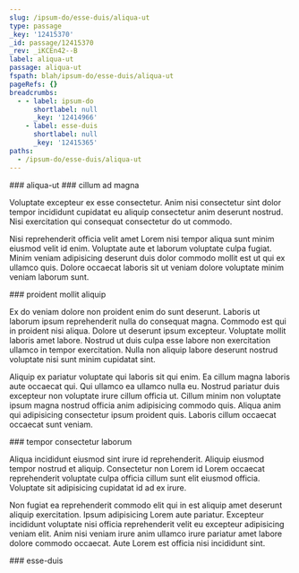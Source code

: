 ```yaml
---
slug: /ipsum-do/esse-duis/aliqua-ut
type: passage
_key: '12415370'
_id: passage/12415370
_rev: _iKCEn42--B
label: aliqua-ut
passage: aliqua-ut
fspath: blah/ipsum-do/esse-duis/aliqua-ut
pageRefs: {}
breadcrumbs:
  - - label: ipsum-do
      shortlabel: null
      _key: '12414966'
    - label: esse-duis
      shortlabel: null
      _key: '12415365'
paths:
  - /ipsum-do/esse-duis/aliqua-ut
---
```


<NuggetArea>
<Passage slug="/ipsum-do/esse-duis/aliqua-ut" type="passage" _key="12415370" _id="passage/12415370" _rev="_iKCEn42--B" label="aliqua-ut" passage="aliqua-ut" fspath="blah/ipsum-do/esse-duis/aliqua-ut" paths="/ipsum-do/esse-duis/aliqua-ut">
<NuggetBody>
### aliqua-ut

</NuggetBody>
<Breadcrumbs>
<Crumbs>
<Crumb _key="12414966" label="ipsum-do" /><Crumb _key="12415365" label="esse-duis" />
</Crumbs>
</Breadcrumbs>
</Passage>

<NuggetsInbound>
</NuggetsInbound>
<NuggetsOutbound>
<Nugget direction="outbound" type="nugget" _key="1b0fffa1-b6cd-43aa-8f0f-53afcf70186d" _id="nugget/1b0fffa1-b6cd-43aa-8f0f-53afcf70186d" _rev="_iKCEn42--C" fspath="blah/ipsum-do/esse-duis/aliqua-ut/cillum-ad-magna.md" label="cillum ad magna" paths="/ipsum-do/esse-duis/aliqua-ut/cillum-ad-magna" slug="/ipsum-do/esse-duis/aliqua-ut/cillum-ad-magna">
<NuggetBody>
### cillum ad magna

Voluptate excepteur ex esse consectetur. Anim nisi consectetur sint dolor tempor incididunt cupidatat eu aliquip consectetur anim deserunt nostrud. Nisi exercitation qui consequat consectetur do ut commodo.

Nisi reprehenderit officia velit amet Lorem nisi tempor aliqua sunt minim eiusmod velit id enim. Voluptate aute et laborum voluptate culpa fugiat. Minim veniam adipisicing deserunt duis dolor commodo mollit est ut qui ex ullamco quis. Dolore occaecat laboris sit ut veniam dolore voluptate minim veniam laborum sunt.

</NuggetBody>
</Nugget>

<Nugget direction="outbound" type="nugget" _key="5cd4d036-e1ec-4b3e-81b8-f6d7d693665d" _id="nugget/5cd4d036-e1ec-4b3e-81b8-f6d7d693665d" _rev="_iKCEn46---" fspath="blah/ipsum-do/esse-duis/aliqua-ut/proident-mollit-aliquip.md" label="proident mollit aliquip" paths="/ipsum-do/esse-duis/aliqua-ut/proident-mollit-aliquip" slug="/ipsum-do/esse-duis/aliqua-ut/proident-mollit-aliquip">
<NuggetBody>
### proident mollit aliquip

Ex do veniam dolore non proident enim do sunt deserunt. Laboris ut laborum ipsum reprehenderit nulla do consequat magna. Commodo est qui in proident nisi aliqua. Dolore ut deserunt ipsum excepteur. Voluptate mollit laboris amet labore. Nostrud ut duis culpa esse labore non exercitation ullamco in tempor exercitation. Nulla non aliquip labore deserunt nostrud voluptate nisi sunt minim cupidatat sint.

Aliquip ex pariatur voluptate qui laboris sit qui enim. Ea cillum magna laboris aute occaecat qui. Qui ullamco ea ullamco nulla eu. Nostrud pariatur duis excepteur non voluptate irure cillum officia ut. Cillum minim non voluptate ipsum magna nostrud officia anim adipisicing commodo quis. Aliqua anim qui adipisicing consectetur ipsum proident quis. Laboris cillum occaecat occaecat sunt veniam.

</NuggetBody>
</Nugget>

<Nugget direction="outbound" type="nugget" _key="cd36fa5e-216b-4344-8ab0-893aae3342f7" _id="nugget/cd36fa5e-216b-4344-8ab0-893aae3342f7" _rev="_iKCEn46--_" fspath="blah/ipsum-do/esse-duis/aliqua-ut/tempor-consectetur-laborum.md" label="tempor consectetur laborum" paths="/ipsum-do/esse-duis/aliqua-ut/tempor-consectetur-laborum" slug="/ipsum-do/esse-duis/aliqua-ut/tempor-consectetur-laborum">
<NuggetBody>
### tempor consectetur laborum

Aliqua incididunt eiusmod sint irure id reprehenderit. Aliquip eiusmod tempor nostrud et aliquip. Consectetur non Lorem id Lorem occaecat reprehenderit voluptate culpa officia cillum sunt elit eiusmod officia. Voluptate sit adipisicing cupidatat id ad ex irure.

Non fugiat ea reprehenderit commodo elit qui in est aliquip amet deserunt aliquip exercitation. Ipsum adipisicing Lorem aute pariatur. Excepteur incididunt voluptate nisi officia reprehenderit velit eu excepteur adipisicing veniam elit. Anim nisi veniam irure anim ullamco irure pariatur amet labore dolore commodo occaecat. Aute Lorem est officia nisi incididunt sint.

</NuggetBody>
</Nugget>

</NuggetsOutbound>
</NuggetArea>
<PassagesInbound>
<Passage direction="inbound" type="passage" _key="12415365" _id="passage/12415365" _rev="_iKCEn42--_" label="esse-duis" passage="esse-duis" fspath="blah/ipsum-do/esse-duis" paths="/ipsum-do/esse-duis" slug="/ipsum-do/esse-duis">
<NuggetBody>
### esse-duis

</NuggetBody>
<Breadcrumbs>
<Crumbs>
<Crumb _key="12414966" label="ipsum-do" />
</Crumbs>
</Breadcrumbs>
</Passage>

</PassagesInbound>
<PassagesOutbound>
</PassagesOutbound>
